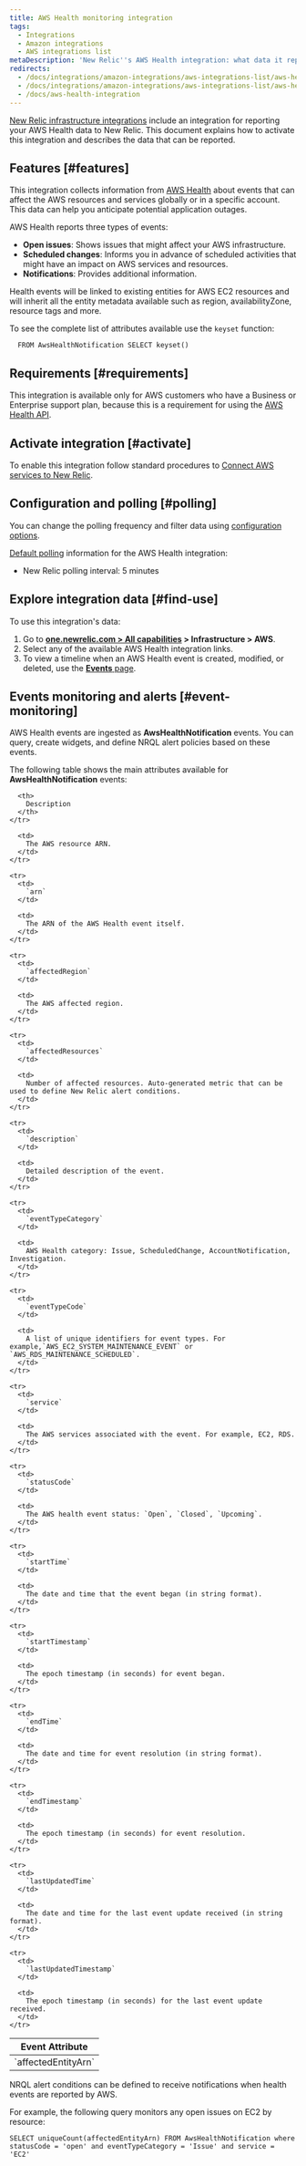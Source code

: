 ```yaml
---
title: AWS Health monitoring integration
tags:
  - Integrations
  - Amazon integrations
  - AWS integrations list
metaDescription: 'New Relic''s AWS Health integration: what data it reports, and how to enable it.'
redirects:
  - /docs/integrations/amazon-integrations/aws-integrations-list/aws-health-monitoring-integration
  - /docs/integrations/amazon-integrations/aws-integrations-list/aws-health-monitoring-integration-0
  - /docs/aws-health-integration
---
```


[New Relic infrastructure integrations](/docs/infrastructure/integrations-getting-started/getting-started/introduction-infrastructure-integrations) include an integration for reporting your AWS Health data to New Relic. This document explains how to activate this integration and describes the data that can be reported.

## Features [#features]

This integration collects information from [AWS Health](https://docs.aws.amazon.com/health/latest/ug/what-is-aws-health.html) about events that can affect the AWS resources and services globally or in a specific account. This data can help you anticipate potential application outages.

AWS Health reports three types of events:

* **Open issues**: Shows issues that might affect your AWS infrastructure.
* **Scheduled changes**: Informs you in advance of scheduled activities that might have an impact on AWS services and resources.
* **Notifications**: Provides additional information.

Health events will be linked to existing entities for AWS EC2 resources and will inherit all the entity metadata available such as region, availabilityZone, resource tags and more.

To see the complete list of attributes available use the `keyset` function:
```
  FROM AwsHealthNotification SELECT keyset()
```

## Requirements [#requirements]

This integration is available only for AWS customers who have a Business or Enterprise support plan, because this is a requirement for using the [AWS Health API](https://docs.aws.amazon.com/health/latest/ug/health-api.html).

## Activate integration [#activate]

To enable this integration follow standard procedures to [Connect AWS services to New Relic](/docs/infrastructure/infrastructure-integrations/getting-started/connect-aws-integrations-infrastructure).

## Configuration and polling [#polling]

You can change the polling frequency and filter data using [configuration options](/docs/integrations/new-relic-integrations/getting-started/configure-polling-frequency-data-collection-cloud-integrations).

[Default polling](/docs/infrastructure/amazon-integrations/aws-integrations-list/aws-polling-intervals-infrastructure-integrations) information for the AWS Health integration:

* New Relic polling interval: 5 minutes

## Explore integration data [#find-use]

To use this integration's data:

1. Go to **[one.newrelic.com > All capabilities](https://one.newrelic.com/all-capabilities) > Infrastructure > AWS**.
2. Select any of the available AWS Health integration links.
3. To view a timeline when an AWS Health event is created, modified, or deleted, use the [**Events** page](/docs/infrastructure/new-relic-infrastructure/infrastructure-ui-pages/infrastructure-events-page-live-feed-every-config-change).

## Events monitoring and alerts [#event-monitoring]

AWS Health events are ingested as **AwsHealthNotification** events. You can query, create widgets, and define NRQL alert policies based on these events.

The following table shows the main attributes available for **AwsHealthNotification** events:

<table>
  <thead>
    <tr>
      <th style={{ width: "300px" }}>
        Event Attribute
      </th>

      <th>
        Description
      </th>
    </tr>
  </thead>

  <tbody>
    <tr>
      <td>
        `affectedEntityArn`
      </td>

      <td>
        The AWS resource ARN.
      </td>
    </tr>

    <tr>
      <td>
        `arn`
      </td>

      <td>
        The ARN of the AWS Health event itself.
      </td>
    </tr>

    <tr>
      <td>
        `affectedRegion`
      </td>

      <td>
        The AWS affected region.
      </td>
    </tr>

    <tr>
      <td>
        `affectedResources`
      </td>

      <td>
        Number of affected resources. Auto-generated metric that can be used to define New Relic alert conditions.
      </td>
    </tr>

    <tr>
      <td>
        `description`
      </td>

      <td>
        Detailed description of the event.
      </td>
    </tr>

    <tr>
      <td>
        `eventTypeCategory`
      </td>

      <td>
        AWS Health category: Issue, ScheduledChange, AccountNotification, Investigation.
      </td>
    </tr>

    <tr>
      <td>
        `eventTypeCode`
      </td>

      <td>
        A list of unique identifiers for event types. For example,`AWS_EC2_SYSTEM_MAINTENANCE_EVENT` or `AWS_RDS_MAINTENANCE_SCHEDULED`.
      </td>
    </tr>

    <tr>
      <td>
        `service`
      </td>

      <td>
        The AWS services associated with the event. For example, EC2, RDS.
      </td>
    </tr>

    <tr>
      <td>
        `statusCode`
      </td>

      <td>
        The AWS health event status: `Open`, `Closed`, `Upcoming`.
      </td>
    </tr>

    <tr>
      <td>
        `startTime`
      </td>

      <td>
        The date and time that the event began (in string format).
      </td>
    </tr>
    
    <tr>
      <td>
        `startTimestamp`
      </td>

      <td>
        The epoch timestamp (in seconds) for event began.
      </td>
    </tr>
    
    <tr>
      <td>
        `endTime`
      </td>

      <td>
        The date and time for event resolution (in string format).
      </td>
    </tr>

    <tr>
      <td>
        `endTimestamp`
      </td>

      <td>
        The epoch timestamp (in seconds) for event resolution.
      </td>
    </tr>
    
    <tr>
      <td>
        `lastUpdatedTime`
      </td>

      <td>
        The date and time for the last event update received (in string format).
      </td>
    </tr>

    <tr>
      <td>
        `lastUpdatedTimestamp`
      </td>

      <td>
        The epoch timestamp (in seconds) for the last event update received.
      </td>
    </tr>
  </tbody>
</table>

NRQL alert conditions can be defined to receive notifications when health events are reported by AWS.

For example, the following query monitors any open issues on EC2 by resource:

```
SELECT uniqueCount(affectedEntityArn) FROM AwsHealthNotification where statusCode = 'open' and eventTypeCategory = 'Issue' and service = 'EC2'
```
